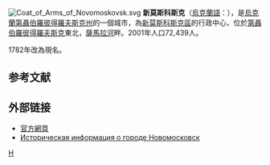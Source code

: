 {{Unreferenced|time=2015-09-16T01:47:50+00:00}}
{{coord|48|38|N|35|13|E|display=title}}
[[File:Coat_of_Arms_of_Novomoskovsk.svg|right]]
'''新莫斯科斯克'''（[[烏克蘭語|烏克蘭語]]：'''{{lang|uk|Новомоскóвськ}}'''），是[[烏克蘭|烏克蘭]][[第聶伯羅彼得羅夫斯克州|第聶伯羅彼得羅夫斯克州]]的一個城市，為[[新莫斯科斯克區|新莫斯科斯克區]]的行政中心，位於[[第聶伯羅彼得羅夫斯克|第聶伯羅彼得羅夫斯克]]東北，[[薩馬拉河_(第聶伯河)|薩馬拉河]]畔。2001年人口72,439人。

1782年改為現名。

==参考文献==
{{reflist}}

==外部链接==
* [http://www.novomoskovsk.dp.ua/ 官方網頁] {{Wayback|url=http://www.novomoskovsk.dp.ua/ |date=20070524103059 }} {{ref-ru}}
* [http://www.surnameindex.info/info/ekaterinoslav/novomoskovsk/novomoskovsk/index.html Историческая информация о городе Новомосковск] {{Wayback|url=http://www.surnameindex.info/info/ekaterinoslav/novomoskovsk/novomoskovsk/index.html |date=20210921202528 }} {{ref-ru}}

[[Category:烏克蘭城市|Н]]